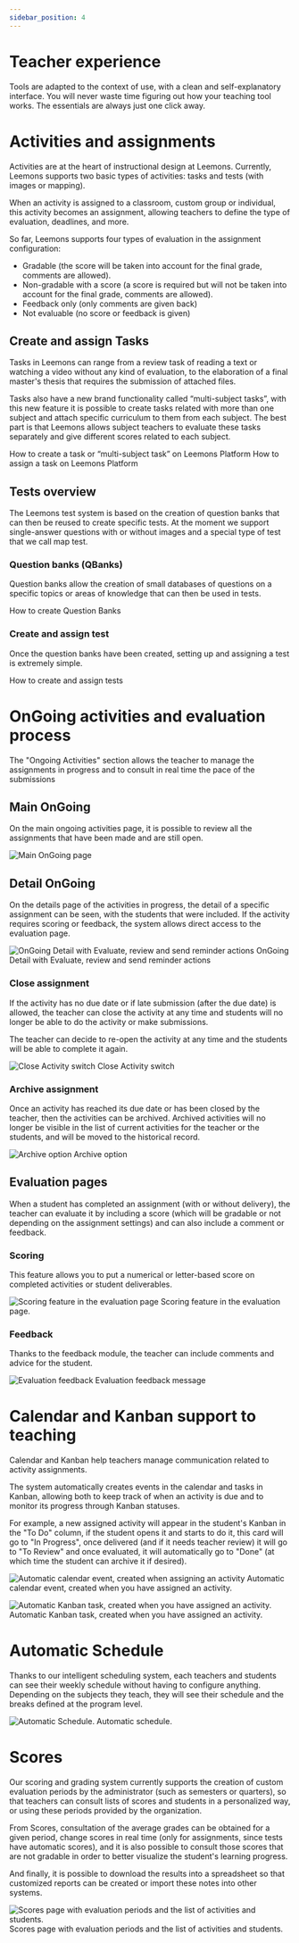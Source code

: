 ```yaml
---
sidebar_position: 4
---
```



# Teacher experience

Tools are adapted to the context of use, with a clean and self-explanatory interface. You will never waste time figuring out how your teaching tool works. The essentials are always just one click away.

# Activities and assignments

Activities are at the heart of instructional design at Leemons. Currently, Leemons supports two basic types of activities: tasks and tests (with images or mapping).

When an activity is assigned to a classroom, custom group or individual, this activity becomes an assignment, allowing teachers to define the type of evaluation, deadlines, and more.

So far, Leemons supports four types of evaluation in the assignment configuration:

- Gradable (the score will be taken into account for the final grade, comments are allowed).
- Non-gradable with a score (a score is required but will not be taken into account for the final grade, comments are allowed).
- Feedback only (only comments are given back)
- Not evaluable (no score or feedback is given)

## Create and assign Tasks

Tasks in Leemons can range from a review task of reading a text or watching a video without any kind of evaluation, to the elaboration of a final master's thesis that requires the submission of attached files.

Tasks also have a new brand functionality called “multi-subject tasks”, with this new feature it is possible to create tasks related with more than one subject and attach specific curriculum to them from each subject. The best part is that Leemons allows subject teachers to evaluate these tasks separately and give different scores related to each subject.

  <ReactPlayer url="https://youtu.be/xWpESPtUxx0" controls />
How to create a task or “multi-subject task” on Leemons Platform

<Box mt={40}>
  <ReactPlayer url="https://youtu.be/lOdbI0vQm3w" controls />
</Box>
How to assign a task on Leemons Platform

## Tests overview

The Leemons test system is based on the creation of question banks that can then be reused to create specific tests.
At the moment we support single-answer questions with or without images and a special type of test that we call map test.

### Question banks (QBanks)

Question banks allow the creation of small databases of questions on a specific topics or areas of knowledge that can then be used in tests.

<ThemeProvider>
  <ReactPlayer url="https://youtu.be/Lf6T_Z3yRww" controls />
</ThemeProvider>
How to create Question Banks

### Create and assign test

Once the question banks have been created, setting up and assigning a test is extremely simple.

<ThemeProvider>
  <ReactPlayer url="https://youtu.be/_GqJ_LeNhLo" controls />
</ThemeProvider>
How to create and assign tests

#

# OnGoing activities and evaluation process

The "Ongoing Activities" section allows the teacher to manage the assignments in progress and to consult in real time the pace of the submissions

## Main OnGoing

On the main ongoing activities page, it is possible to review all the assignments that have been made and are still open.

![Main OnGoing page](/img/Main_ongoing.png)

## Detail OnGoing

On the details page of the activities in progress, the detail of a specific assignment can be seen, with the students that were included. If the activity requires scoring or feedback, the system allows direct access to the evaluation page.

![OnGoing Detail with Evaluate, review and send reminder actions](/img/DetailOngoing.png)
OnGoing Detail with Evaluate, review and send reminder actions

### Close assignment

If the activity has no due date or if late submission (after the due date) is allowed, the teacher can close the activity at any time and students will no longer be able to do the activity or make submissions.

The teacher can decide to re-open the activity at any time and the students will be able to complete it again.

![Close Activity switch ](/img/no_deadline.png)
Close Activity switch

### Archive assignment

Once an activity has reached its due date or has been closed by the teacher, then the activities can be archived. Archived activities will no longer be visible in the list of current activities for the teacher or the students, and will be moved to the historical record.

![Archive option](/img/archive_activity.png)
Archive option

## Evaluation pages

When a student has completed an assignment (with or without delivery), the teacher can evaluate it by including a score (which will be gradable or not depending on the assignment settings) and can also include a comment or feedback.

### Scoring

This feature allows you to put a numerical or letter-based score on completed activities or student deliverables.

![Scoring feature in the evaluation page](/img/evaluate_page.png)
Scoring feature in the evaluation page.

### Feedback

Thanks to the feedback module, the teacher can include comments and advice for the student.

![Evaluation feedback](/img/feedback_evaluation.png)
Evaluation feedback message

# Calendar and Kanban support to teaching

Calendar and Kanban help teachers manage communication related to activity assignments.

The system automatically creates events in the calendar and tasks in Kanban, allowing both to keep track of when an activity is due and to monitor its progress through Kanban statuses.

For example, a new assigned activity will appear in the student's Kanban in the "To Do" column, if the student opens it and starts to do it, this card will go to "In Progress", once delivered (and if it needs teacher review) it will go to "To Review" and once evaluated, it will automatically go to "Done" (at which time the student can archive it if desired).

![Automatic calendar event, created when assigning an activity](/img/automatic_.png)
Automatic calendar event, created when you have assigned an activity.

![Automatic Kanban task, created when you have assigned an activity.](/img/kanban_teacher.png)
Automatic Kanban task, created when you have assigned an activity.

# Automatic Schedule
Thanks to our intelligent scheduling system, each teachers and students can see their weekly schedule without having to configure anything. Depending on the subjects they teach, they will see their schedule and the breaks defined at the program level.

![Automatic Schedule.](/img/Timetable.png)
Automatic schedule.

# Scores

Our scoring and grading system currently supports the creation of custom evaluation periods by the administrator (such as semesters or quarters), so that teachers can consult lists of scores and students in a personalized way, or using these periods provided by the organization.

From Scores, consultation of the average grades can be obtained for a given period, change scores in real time (only for assignments, since tests have automatic scores), and it is also possible to consult those scores that are not gradable in order to better visualize the student's learning progress.

And finally, it is possible to download the results into a spreadsheet so that customized reports can be created or import these notes into other systems.

![Scores page with evaluation periods and the list of activities and students.](/img/scores_teacher.png)
Scores page with evaluation periods and the list of activities and students.
